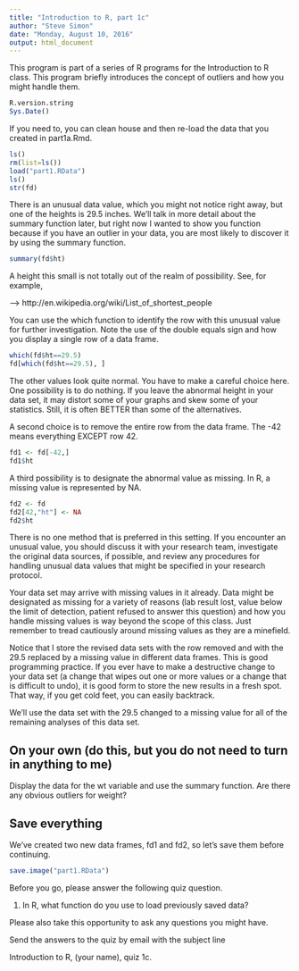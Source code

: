 ```yaml
---
title: "Introduction to R, part 1c"
author: "Steve Simon"
date: "Monday, August 10, 2016"
output: html_document
---
```


This program is part of a series of R programs for the Introduction to R class. This program briefly introduces the concept of outliers and how you might handle them.

```r
R.version.string
Sys.Date()
```

If you need to, you can clean house and then re-load the data that you created in part1a.Rmd.

```r
ls()
rm(list=ls())
load("part1.RData")
ls()
str(fd)
```

There is an unusual data value, which you might not notice right away, but one of the heights is 29.5 inches. We'll talk in more detail about the summary function later, but right now I wanted to show you function because if you have an outlier in your data, you are most likely to discover it by using the summary function.

```r
summary(fd$ht)
```

A height this small is not totally out of the realm of possibility. See, for example, 

--> http://en.wikipedia.org/wiki/List_of_shortest_people

You can use the which function to identify the row with this unusual value for further investigation. Note the use of the double equals sign and how you display a single row of a data frame.

```r
which(fd$ht==29.5)
fd[which(fd$ht==29.5), ]
```

The other values look quite normal. You have to make a careful choice here. One possibility is to do nothing. If you leave the abnormal height in your data set, it may distort some of your graphs and skew some of your statistics. Still, it is often BETTER than some of the alternatives.

A second choice is to remove the entire row from the data frame. The -42 means everything EXCEPT row 42.

```r
fd1 <- fd[-42,]
fd1$ht
```

A third possibility is to designate the abnormal value as missing. In R, a missing value is represented by NA.

```r
fd2 <- fd
fd2[42,"ht"] <- NA
fd2$ht
```

There is no one method that is preferred in this setting. If you encounter an unusual value, you should discuss it with your research team, investigate the original data sources, if possible, and review any procedures for handling unusual data values that might be specified in your research protocol.

Your data set may arrive with missing values in it already. Data might be designated as missing for a variety of reasons (lab result lost, value below the limit of detection, patient refused to answer this question) and how you handle missing values is way beyond the scope of this class. Just remember to tread cautiously around missing values as they are a minefield.

Notice that I store the revised data sets with the row removed and with the 29.5 replaced by a missing value in different data frames. This is good programming practice. If you ever have to make a destructive change to your data set (a change that wipes out one or more values or a change that is difficult to undo), it is good form to store the new results in a fresh spot. That way, if you get cold feet, you can easily backtrack.

We'll use the data set with the 29.5 changed to a missing value for all of the remaining analyses of this data set.

## On your own (do this, but you do not need to turn in anything to me)

Display the data for the wt variable and use the summary function. Are there any obvious outliers for weight?

## Save everything

We've created two new data frames, fd1 and fd2, so let's save them before continuing.

```r
save.image("part1.RData")
```

Before you go, please answer the following quiz question.

1. In R, what function do you use to load previously saved data?

Please also take this opportunity to ask any questions you might have.

Send the answers to the quiz by email with the subject line

Introduction to R, (your name), quiz 1c. 
